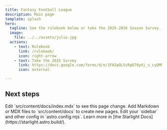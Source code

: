 ```yaml
---
title: Fantasy Football League
description: Main page
template: splash
hero:
  tagline: See the rulebook below or take the 2025-2026 Season Survey.
  image:
    file: ../../assets/julio.jpg
  actions:
    - text: Rulebook
      link: /rulebook/
      icon: right-arrow
    - text: Take the 2025 Survey
      link: https://docs.google.com/forms/d/e/1FAIpQLScRpD70yXj_v_cyQMNIMlO6Obg9g16MxRIA4GB096aWLWkOGQ/viewform?usp=header
      icon: external

---
```



## Next steps

<CardGrid stagger>
	<Card title="Update content" icon="pencil">
		Edit `src/content/docs/index.mdx` to see this page change.
	</Card>
	<Card title="Add new content" icon="add-document">
		Add Markdown or MDX files to `src/content/docs` to create new pages.
	</Card>
	<Card title="Configure your site" icon="setting">
		Edit your `sidebar` and other config in `astro.config.mjs`.
	</Card>
	<Card title="Read the docs" icon="open-book">
		Learn more in [the Starlight Docs](https://starlight.astro.build/).
	</Card>
</CardGrid>
